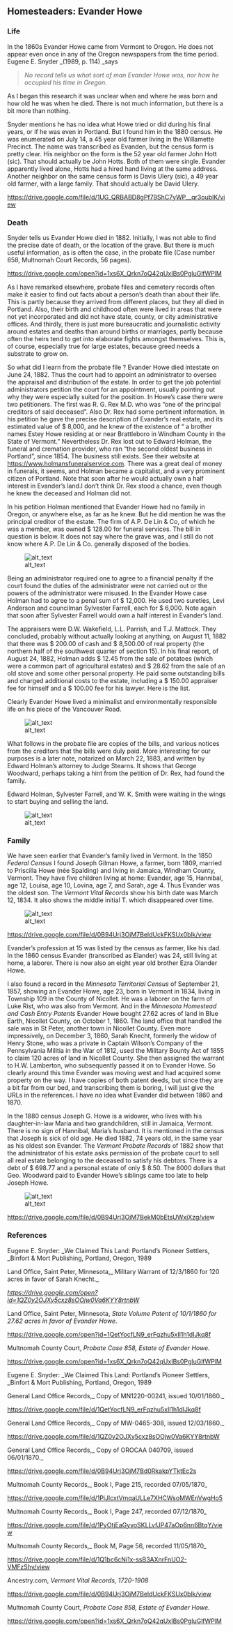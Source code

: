 




## Homesteaders: Evander Howe


### Life

In the 1860s Evander Howe came from Vermont to Oregon. He does not appear even once in any of the Oregon newspapers from the time period. Eugene E. Snyder _(1989, p. 114) _says


>    _No record tells us what sort of man Evander Howe was, nor how he occupied his time in Oregon._

As I began this research it was unclear when and where he was born and how old he was when he died. There is not much information, but there is a bit more than nothing.

Snyder mentions he has no idea what Howe tried or did during his final years, or if he was even in Portland. But I found him in the 1880 census. He was enumerated on July 14, a 45 year old farmer living in the Willamette Precinct. The name was transcribed as Evanden, but the census form is pretty clear. His neighbor on the form is the 52 year old farmer John Hott (sic). That should actually be John Hotts. Both of them were single. Evander apparently lived alone, Hotts had a hired hand living at the same address. Another neighbor on the same census form is Davis Ulery (sic), a 49 year old farmer, with a large family. That should actually be David Ulery.

[https://drive.google.com/file/d/1UG_QRBABD8gPf79ShC7yWP__qr3oubIK/view](https://drive.google.com/file/d/1UG_QRBABD8gPf79ShC7yWP__qr3oubIK/view)

### Death

Snyder tells us Evander Howe died in 1882. Initially, I was not able to find the precise date of death, or the location of the grave. But there is much useful information, as is often the case, in the probate file (Case number 858, Multnomah Court Records, 56 pages).

[https://drive.google.com/open?id=1xs6X_Qrkn7oQ42qUxIBs0PgluGlfWPlM](https://drive.google.com/open?id=1xs6X_Qrkn7oQ42qUxIBs0PgluGlfWPlM)

As I have remarked elsewhere, probate files and cemetery records often make it easier to find out facts about a person’s death than about their life. This is partly because they arrived from different places, but they all died in Portland. Also, their birth and childhood often were lived in areas that were not yet incorporated and did not have state, county, or city administrative offices. And thirdly, there is just more bureaucratic and journalistic activity around estates and deaths than around births or marriages, partly because often the heirs tend to get into elaborate fights amongst themselves. This is, of course, especially true for large estates, because greed needs a substrate to grow on.

So what did I learn from the probate file ? Evander Howe died intestate on June 24, 1882. Thus the court had to appoint an administrator to oversee the appraisal and distribution of the estate. In order to get the job potential administrators petition the court for an appointment, usually pointing out why they were especially suited for the position. In Howe’s case there were two petitioners. The first was R. G. Rex M.D. who was “one of the principal creditors of said deceased”. Also Dr. Rex had some pertinent information. In his petition he gave the precise description of Evander’s real estate, and its estimated value of $ 8,000, and he knew of the existence of “ a brother names Estey Howe residing at or near Brattleboro in Windham County in the State of Vermont.” Nevertheless Dr. Rex lost out to Edward Holman, the funeral and cremation provider, who ran “the second oldest business in Portland”, since 1854. The business still exists. See their website at [https://www.holmansfuneralservice.com](https://www.holmansfuneralservice.com). There was a great deal of money in funerals, it seems, and Holman became a capitalist, and a very prominent citizen of Portland. Note that soon after he would actually own a half interest in Evander’s land.I don’t think Dr. Rex stood a chance, even though he knew the deceased and Holman did not. 

In his petition Holman mentioned that Evander Howe had no family in Oregon, or anywhere else, as far as he knew. But he did mention he was the principal creditor of the estate. The firm of A.P. De Lin & Co, of which he was a member, was owned $ 128.00 for funeral services. The bill in question is below. It does not say where the grave was, and I still do not know where A.P. De Lin & Co. generally disposed of the bodies.

![alt_text](images/0201b_images/image1.jpg "image_tooltip")

Being an administrator required one to agree to a financial penalty if the court found the duties of the administrator were not carried out or the powers of the administrator were misused. In the Evander Howe case Holman had to agree to a penal sum of \$ 12,000. He used two sureties, Levi Anderson and councilman Sylvester Farrell, each for \$ 6,000. Note again that soon after Sylvester Farrell would own a half interest in Evander’s land.

The appraisers were D.W. Wakefield, L.L. Parrish, and T.J. Mattock. They concluded, probably without actually looking at anything, on August 11, 1882 that there was \$ 200.00 of cash and \$ 8,500.00 of real property (the northern half of the southwest quarter of section 15). In his final report, of August 24, 1882, Holman adds \$ 12.45 from the sale of potatoes (which were a common part of agricultural estates) and \$ 28.62 from the sale of an old stove and some other personal property. He paid some outstanding bills and charged additional costs to the estate, including a \$ 150.00 appraiser fee for himself and a $ 100.00 fee for his lawyer. Here is the list.

Clearly Evander Howe lived a minimalist and environmentally responsible life on his piece of the Vancouver Road.


![alt_text](images/0201b_images/image2.png "image_tooltip")


What follows in the probate file are copies of the bills, and various notices from the creditors that the bills were duly paid. More interesting for our purposes is a later note, notarized on March 22, 1883, and written by Edward Holman’s attorney to Judge Stearns. It shows that George Woodward, perhaps taking a hint from the petition of Dr. Rex, had found the family.

Edward Holman, Sylvester Farrell, and W. K. Smith were waiting in the wings to start buying and selling the land.


![alt_text](images/0201b_images/image3.png "image_tooltip")



### Family

We have seen earlier that Evander’s family lived in Vermont. In the 1850 _Federal Census_ I found Joseph Gilman Howe, a farmer, born 1809, married to Priscilla Howe (née Spalding) and living in Jamaica, Windham County, Vermont. They have five children living at home: Evander, age 15, Hannibal, age 12, Louisa, age 10, Lovina, age 7, and Sarah, age 4. Thus Evander was the oldest son. The _Vermont Vital Records_ show his birth date was March 12, 1834. It also shows the middle initial T. which disappeared over time.





![alt_text](images/0201b_images/image4.png "image_tooltip")


[https://drive.google.com/file/d/0B94Urj3OjM7BeldUckFKSUx0blk/view](https://drive.google.com/file/d/0B94Urj3OjM7BeldUckFKSUx0blk/view)

Evander’s profession at 15 was listed by the census as farmer, like his dad. In the 1860 census Evander (transcribed as Elander) was 24, still living at home, a laborer. There is now also an eight year old brother Ezra Olander Howe. 

I also found a record in the _Minnesota Territorial Census_ of September 21, 1857, showing an Evander Howe, age 23, born in Vermont in 1834, living in Township 109 in the County of Nicollet. He was a laborer on the farm of Luke Rist, who was also from Vermont. And in the _Minnesota Homestead and Cash Entry Patents_ Evander Howe bought 27.62 acres of land in Blue Earth, Nicollet County, on October 1, 1860. The land office that handled the sale was in St Peter, another town in Nicollet County. Even more impressively, on December 3, 1860, Sarah Knecht, formerly the widow of Henry Stone, who was a private in Captain Wilson’s Company of the Pennsylvania Militia in the War of 1812, used the Military Bounty Act of 1855 to claim 120 acres of land in Nicollet County. She then assigned the warrant to H.W. Lamberton, who subsequently passed it on to Evander Howe. So clearly around this time Evander was moving west and had acquired some property on the way. I have copies of both patent deeds, but since they are a bit far from our bed, and transcribing them is boring, I will just give the URLs in the references. I have no idea what Evander did between 1860 and 1870.

In the 1880 census Joseph G. Howe is a widower, who lives with his daughter-in-law Maria and two grandchildren, still in Jamaica, Vermont. There is no sign of Hannibal, Maria’s husband. It is mentioned in the census that Joseph is sick of old age. He died 1882, 74 years old, in the same year as his oldest son Evander. The _Vermont Probate Records_ of 1882 show that the administrator of his estate asks permission of the probate court to sell all real estate belonging to the deceased to satisfy his debtors. There is a debt of \$ 698.77 and a personal estate of only \$ 8.50. The 8000 dollars that Geo. Woodward paid to Evander Howe’s siblings came too late to help Joseph Howe.



![alt_text](images/0201b_images/image5.jpg "image_tooltip")


[https://drive.google.com/file/d/0B94Urj3OjM7BekM0bEtsUWxjXzg/vie](https://drive.google.com/file/d/0B94Urj3OjM7BekM0bEtsUWxjXzg/view)w




### References

Eugene E. Snyder: _We Claimed This Land: Portland’s Pioneer Settlers, _Binfort & Mort Publishing, Portland, Oregon, 1989

Land Office, Saint Peter, Minnesota,_ Military Warrant of 12/3/1860 for 120 acres in favor of Sarah Knecht._

_[https://drive.google.com/open?id=1QZ0y2OJXy5cxz8sOOjw0Va6KYY8rtnbW](https://drive.google.com/open?id=1QZ0y2OJXy5cxz8sOOjw0Va6KYY8rtnbW)_

Land Office, Saint Peter, Minnesota, _State Volume Patent of 10/1/1860 for 27.62 acres in favor of Evander Howe_.

[https://drive.google.com/open?id=1QetYocfLN9_erFqzhu5xIl1h1dIJkq8f](https://drive.google.com/open?id=1QetYocfLN9_erFqzhu5xIl1h1dIJkq8f)

Multnomah County Court, _Probate Case 858, Estate of Evander Howe._

[https://drive.google.com/open?id=1xs6X_Qrkn7oQ42qUxIBs0PgluGlfWPlM](https://drive.google.com/open?id=1xs6X_Qrkn7oQ42qUxIBs0PgluGlfWPlM)

Eugene E. Snyder: _We Claimed This Land: Portland’s Pioneer Settlers, _Binfort & Mort Publishing, Portland, Oregon, 1989

General Land Office Records,_ Copy of MN1220-00241, issued 10/01/1860._

[https://drive.google.com/file/d/1QetYocfLN9_erFqzhu5xIl1h1dIJkq8f](https://drive.google.com/file/d/1QetYocfLN9_erFqzhu5xIl1h1dIJkq8f/view)

General Land Office Records,_ Copy of MW-0465-308, issued 12/03/1860._

[https://drive.google.com/file/d/1QZ0y2OJXy5cxz8sOOjw0Va6KYY8rtnbW](https://drive.google.com/file/d/1QZ0y2OJXy5cxz8sOOjw0Va6KYY8rtnbW/view)

General Land Office Records,_ Copy of OROCAA 040709, issued 06/01/1870._

[https://drive.google.com/file/d/0B94Urj3OjM7Bd0RkakpYTktEc2s](https://drive.google.com/file/d/0B94Urj3OjM7Bd0RkakpYTktEc2s)

Multnomah County Records,_ Book I, Page 215, recorded 07/05/1870_

[https://drive.google.com/file/d/1PiJlcxtVmqaULLe7XHCWsoMWEnVwgHo5](https://drive.google.com/file/d/1PiJlcxtVmqaULLe7XHCWsoMWEnVwgHo5/view)

Multnomah County Records,_ Book I, Page 247, recorded 07/12/1870_

[https://drive.google.com/file/d/1PyOtjEaGyvoSKLLvfJP47aOp6nn6BtqY/view](https://drive.google.com/file/d/1PyOtjEaGyvoSKLLvfJP47aOp6nn6BtqY/view)

Multnomah County Records,_ Book M, Page 56, recorded 11/05/1870_

[https://drive.google.com/file/d/1Q1bc6cNj1x-ssB3AXnrFnUO2-VMFzShy/view](https://drive.google.com/file/d/1Q1bc6cNj1x-ssB3AXnrFnUO2-VMFzShy/view)

Ancestry.com, _Vermont Vital Records, 1720-1908_

[https://drive.google.com/file/d/0B94Urj3OjM7BeldUckFKSUx0blk/view](https://drive.google.com/file/d/0B94Urj3OjM7BeldUckFKSUx0blk/view)

Multnomah County Court, _Probate Case 858, Estate of Evander Howe._

[https://drive.google.com/open?id=1xs6X_Qrkn7oQ42qUxIBs0PgluGlfWPlM](https://drive.google.com/open?id=1xs6X_Qrkn7oQ42qUxIBs0PgluGlfWPlM)

